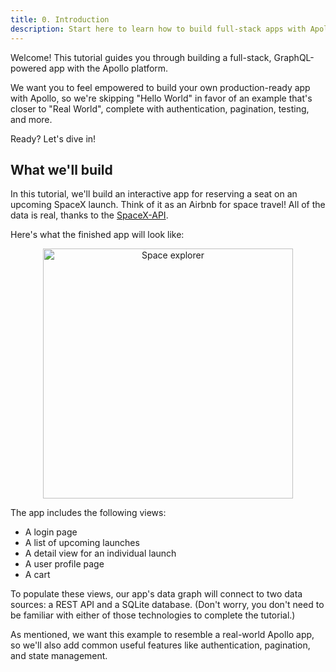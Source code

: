 ```yaml
---
title: 0. Introduction
description: Start here to learn how to build full-stack apps with Apollo
---
```


Welcome! This tutorial guides you through building a full-stack, GraphQL-powered app with the Apollo platform.

We want you to feel empowered to build your own production-ready app with Apollo, so 
we're skipping "Hello World" in favor of an example that's closer to "Real
World", complete with authentication, pagination, testing, and more. 

Ready? Let's dive in!

## What we'll build

In this tutorial, we'll build an interactive app for reserving a seat on an upcoming SpaceX launch. Think of it as an Airbnb for space travel! All of the data is real, thanks to the [SpaceX-API](https://github.com/r-spacex/SpaceX-API).

Here's what the finished app will look like:

<div style="text-align:center">
  <img src="https://www.apollographql.com/docs/a81f37ed9dd7c56e7eb9ee3b52769e8d/space-explorer.png" alt="Space explorer" width="400">
</div>

The app includes the following views:

* A login page
* A list of upcoming launches
* A detail view for an individual launch
* A user profile page
* A cart

To populate these views, our app's data graph will connect to two data sources: 
a REST API and a SQLite database. (Don't worry, you don't need to be familiar with
either of those technologies to complete the tutorial.)

As mentioned, we want this example to resemble a real-world Apollo app, so we'll
also add common useful features like authentication, pagination, and state
management.


